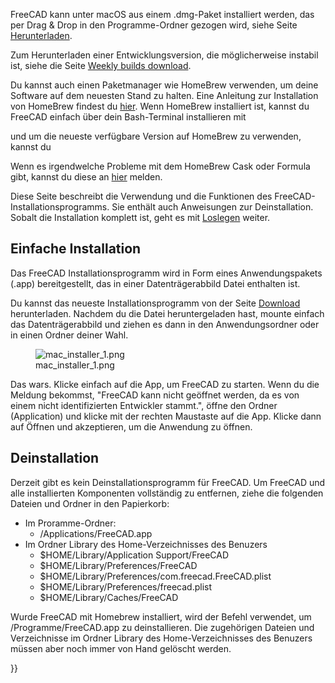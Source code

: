 <languages/>

{{Docnav/de
|[[Install_on_Linux/de|Installieren unter Linux]]
|[[Installing_additional_components/de|Installieren zusätzlicher Komponenten]]
}}

FreeCAD kann unter macOS aus einem .dmg-Paket installiert werden, das per Drag & Drop in den Programme-Ordner gezogen wird, siehe Seite [[Download/de|Herunterladen]].

Zum Herunterladen einer Entwicklungsversion, die möglicherweise instabil ist, siehe die Seite [https://github.com/FreeCAD/FreeCAD-Bundle/releases/tag/weekly-builds Weekly builds download].

Du kannst auch einen Paketmanager wie HomeBrew verwenden, um deine Software auf dem neuesten Stand zu halten. Eine Anleitung zur Installation von HomeBrew findest du [https://brew.sh/ hier]. Wenn HomeBrew installiert ist, kannst du FreeCAD einfach über dein Bash-Terminal installieren mit 

{{Code|code=
brew install --cask freecad
}}

und um die neueste verfügbare Version auf HomeBrew zu verwenden, kannst du

{{Code|code=
brew install freecad
}}

Wenn es irgendwelche Probleme mit dem HomeBrew Cask oder Formula gibt, kannst du diese an [https://github.com/FreeCAD/homebrew-freecad hier] melden. 

Diese Seite beschreibt die Verwendung und die Funktionen des FreeCAD-Installationsprogramms. Sie enthält auch Anweisungen zur Deinstallation. Sobalt die Installation komplett ist, geht es mit [[Getting started/de|Loslegen]] weiter.

<span id="Simple_installation"></span>
== Einfache Installation ==

Das FreeCAD Installationsprogramm wird in Form eines Anwendungspakets (.app) bereitgestellt, das in einer Datenträgerabbild Datei enthalten ist.

Du kannst das neueste Installationsprogramm von der Seite [[Download/de|Download]] herunterladen. Nachdem du die Datei heruntergeladen hast, mounte einfach das Datenträgerabbild und ziehen es dann in den Anwendungsordner oder in einen Ordner deiner Wahl.

[[File:mac_installer_1.png]]

Das wars. Klicke einfach auf die App, um FreeCAD zu starten. Wenn du die Meldung bekommst, "FreeCAD kann nicht geöffnet werden, da es von einem nicht identifizierten Entwickler stammt.", öffne den Ordner (Application) und klicke mit der rechten Maustaste auf die App. Klicke dann auf Öffnen und akzeptieren, um die Anwendung zu öffnen.

<span id="Uninstallation"></span>
== Deinstallation ==

Derzeit gibt es kein Deinstallationsprogramm für FreeCAD. Um FreeCAD und alle installierten Komponenten vollständig zu entfernen, ziehe die folgenden Dateien und Ordner in den Papierkorb:

*Im Proramme-Ordner:
**/Applications/FreeCAD.app
*Im Ordner Library des Home-Verzeichnisses des Benuzers
**$HOME/Library/Application Support/FreeCAD
**$HOME/Library/Preferences/FreeCAD
**$HOME/Library/Preferences/com.freecad.FreeCAD.plist
**$HOME/Library/Preferences/freecad.plist
**$HOME/Library/Caches/FreeCAD

Wurde FreeCAD mit Homebrew installiert, wird der Befehl {{incode|brew uninstall freecad}} verwendet, um /Programme/FreeCAD.app zu deinstallieren. Die zugehörigen Dateien und Verzeichnisse im Ordner Library des Home-Verzeichnisses des Benuzers müssen aber noch immer von Hand gelöscht werden.


{{Docnav/de
|[[Install_on_Linux/de|Installieren unter Linux]]
|[[Installing_additional_components/de|Installieren zusätzlicher Komponenten]]
}}

{{Userdocnavi{{#translation:}}}}